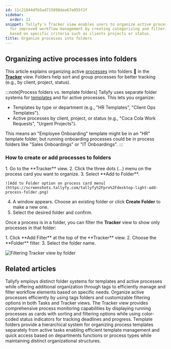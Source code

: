 ```yaml
---
id: 11c21844dfb5ad715898dee67e055f2f
sidebar:
  order: 21
snippet: Tallyfy's Tracker view enables users to organize active processes into folders
  for improved workflow management by creating categorizing and filtering processes
  based on specific criteria such as clients projects or status.
title: Organize processes into folders
---
```


## Organizing active processes into folders

This article explains organizing active [processes](/products/pro/tracking-and-tasks/processes/) into folders 📁 in the **[Tracker](/products/pro/tracking-and-tasks/tracker-view/)** view. Folders help sort and group processes for better tracking (e.g., by client, project, status).

:::note[Process folders vs. template folders]
Tallyfy uses separate folder systems for [templates](/products/pro/documenting/templates/) and for active processes. This lets you organize:
- Templates by type or department (e.g., "HR Templates", "Client Ops Templates").
- Active processes by client, project, or status (e.g., "Coca Cola Work Requests", "Urgent Projects").

This means an "Employee Onboarding" template might be in an "HR" template folder, but running onboarding processes could be in process folders like "Sales Onboardings" or "IT Onboardings".
:::

### How to create or add processes to folders

<Steps>
1. Go to the **Tracker** view.
2. Click the three dots (...) menu on the process card you want to organize.
3. Select **Add to Folder**.

    ![Add to Folder option on process card menu](https://screenshots.tallyfy.com/tallyfy%2Fpro%2Fdesktop-light-add-process-folder.png)

4. A window appears. Choose an existing folder or click **Create Folder** to make a new one.
5. Select the desired folder and confirm.
</Steps>

Once a process is in a folder, you can filter the **Tracker** view to show only processes in that folder:

<Steps>
1. Click **Add Filter** at the top of the **Tracker** view.
2. Choose the **Folder** filter.
3. Select the folder name.
</Steps>

![Filtering Tracker view by folder](https://screenshots.tallyfy.com/tallyfy%2Fpro%2Fdesktop-light-filter-by-folder-process.png)


## Related articles
<CardGrid>
<LinkTitleCard header="<b>Tasks View > Organize tasks and processes into folders</b>" href="/products/pro/tracking-and-tasks/tasks-view/how-can-i-add-tasks-to-folders-in-tallyfy/" > Tallyfy employs distinct folder systems for templates and active processes while offering additional organization through tags to efficiently manage and filter workflow elements based on specific needs. </LinkTitleCard>
<LinkTitleCard header="<b>Tracker View > Organize processes</b>" href="/products/pro/tracking-and-tasks/tracker-view/organize-processes/" > Organize active processes efficiently by using tags folders and customizable filtering options in both Tasks and Tracker views. </LinkTitleCard>
<LinkTitleCard header="<b>Tracker View > Manage and track my processes</b>" href="/products/pro/tracking-and-tasks/tracker-view/how-can-i-manage-and-track-my-processes-on-tallyfy/" > The Tracker view provides comprehensive process monitoring capabilities by displaying running processes as cards with sorting and filtering options while using color-coded status indicators for tracking deadlines and progress. </LinkTitleCard>
<LinkTitleCard header="<b>Templates > Organize templates into folders</b>" href="/products/pro/documenting/templates/organize-templates-into-folders/" > Template folders provide a hierarchical system for organizing process templates separately from active tasks enabling efficient template management and quick access based on departments functions or process types while maintaining distinct organizational structures. </LinkTitleCard>
</CardGrid>